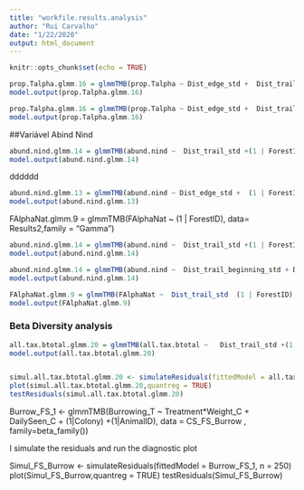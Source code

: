 ```yaml
---
title: "workfile.results.analysis"
author: "Rui Carvalho"
date: "1/22/2020"
output: html_document
---
```


```r
knitr::opts_chunk$set(echo = TRUE)
```

```r

prop.Talpha.glmm.16 = glmmTMB(prop.Talpha ~ Dist_edge_std +  Dist_trail_beginning_std +(1 | ForestID), data= Results2,family = "beta_family") 
model.output(prop.Talpha.glmm.16) 


```
```r

prop.Talpha.glmm.16 = glmmTMB(prop.Talpha ~ Dist_edge_std +  Dist_trail +(1 | ForestID), data= Results2,family = "beta_family") 
model.output(prop.Talpha.glmm.16) 


```




##Variável Abind Nind

```r

abund.nind.glmm.14 = glmmTMB(abund.nind ~  Dist_trail_std +(1 | ForestID), data= Results2,family = "nbinom1") 
model.output(abund.nind.glmm.14)  


```

dddddd



```r

abund.nind.glmm.13 = glmmTMB(abund.nind ~ Dist_edge_std +  (1 | ForestID), data= Results2,family = "nbinom1") 
model.output(abund.nind.glmm.13)  


```


FAlphaNat.glmm.9 = glmmTMB(FAlphaNat ~    (1 | ForestID), data= Results2,family = "Gamma") 











```r

abund.nind.glmm.14 = glmmTMB(abund.nind ~  Dist_trail_std +(1 | ForestID), data= Results2,family = "nbinom1") 
model.output(abund.nind.glmm.14)  


```












```r

abund.nind.glmm.14 = glmmTMB(abund.nind ~  Dist_trail_beginning_std + Dist_edge_std + (1 | ForestID), data= Results2,family = "nbinom1") 
model.output(abund.nind.glmm.14)  


```



```r

FAlphaNat.glmm.9 = glmmTMB(FAlphaNat ~  Dist_trail_std  (1 | ForestID), data= Results2,family = "Gamma") 
model.output(FAlphaNat.glmm.9)  


```



### Beta Diversity analysis

```r

all.tax.btotal.glmm.20 = glmmTMB(all.tax.btotal ~   Dist_trail_std +(1 | ForestID), data= Results2,family = "beta_family") 
model.output(all.tax.btotal.glmm.20)   


simul.all.tax.btotal.glmm.20 <- simulateResiduals(fittedModel = all.tax.btotal.glmm.20, n=250)
plot(simul.all.tax.btotal.glmm.20,quantreg = TRUE) 
testResiduals(simul.all.tax.btotal.glmm.20)
```




Burrow_FS_1 <- glmmTMB(Burrowing_T ~ Treatment*Weight_C + DailySeen_C + (1|Colony) +(1|AnimalID), data = CS_FS_Burrow , family=beta_family())

I simulate the residuals and run the diagnostic plot

Simul_FS_Burrow <- simulateResiduals(fittedModel = Burrow_FS_1, n = 250) 
plot(Simul_FS_Burrow,quantreg = TRUE) testResiduals(Simul_FS_Burrow)

